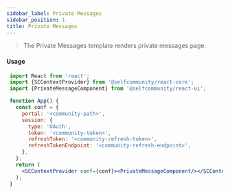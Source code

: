 ```yaml
---
sidebar_label: Private Messages
sidebar_position: 1
title: Private Messages
---
```


> The Private Messages template renders private messages page.


<Logged><PrivateMessages/></Logged>

#### Usage

```jsx
 import React from 'react';
 import {SCContextProvider} from '@selfcommunity/react-core';
 import {PrivateMessageComponent} from '@selfcommunity/react-ui';

 function App() {
   const conf = {
     portal: '<community-path>',
     session: {
       type: 'OAuth',
       token: '<community-token>',
       refreshToken: '<community-refresh-token>',
       refreshTokenEndpoint: '<community-refresh-endpoint>',
     },
   };
   return (
     <SCContextProvider conf={conf}><PrivateMessageComponent/></SCContextProvider>
   );
 }
 ```
